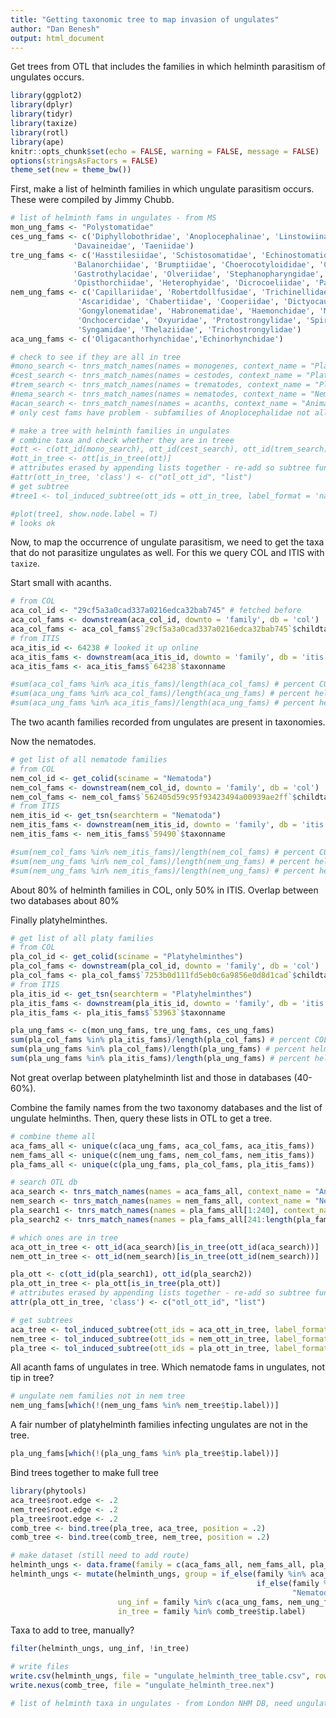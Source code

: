 ```yaml
---
title: "Getting taxonomic tree to map invasion of ungulates"
author: "Dan Benesh"
output: html_document
---
```


Get trees from OTL that includes the families in which helminth parasitism of ungulates occurs.

```r
library(ggplot2)
library(dplyr)
library(tidyr)
library(taxize)
library(rotl)
library(ape)
knitr::opts_chunk$set(echo = FALSE, warning = FALSE, message = FALSE)
options(stringsAsFactors = FALSE)
theme_set(new = theme_bw())
```

First, make a list of helminth families in which ungulate parasitism occurs. These were compiled by Jimmy Chubb.

```r
# list of helminth fams in ungulates - from MS
mon_ung_fams <- "Polystomatidae"
ces_ung_fams <- c('Diphyllobothridae', 'Anoplocephalinae', 'Linstowiinae', 'Thysanosomatinae', 'Inermicapsiferinae',
              'Davaineidae', 'Taeniidae')
tre_ung_fams <- c('Hasstilesiidae', 'Schistosomatidae', 'Echinostomatidae', 'Fasciolidae', 'Paramphistomidae',
              'Balanorchiidae', 'Brumptiidae', 'Choerocotyloididae', 'Cladorchiidae', 'Gastrodiscidae',
              'Gastrothylacidae', 'Olveriidae', 'Stephanopharyngidae', 'Zygocotylidae', 'Notocotylidae',
              'Opisthorchiidae', 'Heterophyidae', 'Dicrocoeliidae', 'Paragonimidae')
nem_ung_fams <- c('Capillariidae', 'Robertdollfusidae', 'Trichinellidae', 'Trichuridae', 'Ancylostomatidae',
               'Ascarididae', 'Chabertiidae', 'Cooperiidae', 'Dictyocaulidae', 'Filariidae', 'Gnathostomatidae',
               'Gongylonematidae', 'Habronematidae', 'Haemonchidae', 'Metastrongylidae', 'Molineidae',
               'Onchocercidae', 'Oxyuridae', 'Protostrongylidae', 'Spirocercidae', 'Strongylidae', 'Strongyloididae',
               'Syngamidae', 'Thelaziidae', 'Trichostrongylidae')
aca_ung_fams <- c('Oligacanthorhynchidae','Echinorhynchidae')
```

```r
# check to see if they are all in tree
#mono_search <- tnrs_match_names(names = monogenes, context_name = "Platyhelminthes")
#cest_search <- tnrs_match_names(names = cestodes, context_name = "Platyhelminthes")
#trem_search <- tnrs_match_names(names = trematodes, context_name = "Platyhelminthes")
#nema_search <- tnrs_match_names(names = nematodes, context_name = "Nematodes")
#acan_search <- tnrs_match_names(names = acanths, context_name = "Animals")
# only cest fams have problem - subfamilies of Anoplocephalidae not all recognized
```

```r
# make a tree with helminth families in ungulates
# combine taxa and check whether they are in treee
#ott <- c(ott_id(mono_search), ott_id(cest_search), ott_id(trem_search), ott_id(nema_search), ott_id(acan_search))
#ott_in_tree <- ott[is_in_tree(ott)]
# attributes erased by appending lists together - re-add so subtree function works
#attr(ott_in_tree, 'class') <- c("otl_ott_id", "list")
# get subtree
#tree1 <- tol_induced_subtree(ott_ids = ott_in_tree, label_format = 'name')
```

```r
#plot(tree1, show.node.label = T)
# looks ok
```

Now, to map the occurrence of ungulate parasitism, we need to get the taxa that do not parasitize ungulates as well. For this we query COL and ITIS with `taxize`.

Start small with acanths.

```r
# from COL
aca_col_id <- "29cf5a3a0cad337a0216edca32bab745" # fetched before
aca_col_fams <- downstream(aca_col_id, downto = 'family', db = 'col')
aca_col_fams <- aca_col_fams$`29cf5a3a0cad337a0216edca32bab745`$childtaxa_name
# from ITIS
aca_itis_id <- 64238 # looked it up online
aca_itis_fams <- downstream(aca_itis_id, downto = 'family', db = 'itis')
aca_itis_fams <- aca_itis_fams$`64238`$taxonname

#sum(aca_col_fams %in% aca_itis_fams)/length(aca_col_fams) # percent COL in ITIS
#sum(aca_ung_fams %in% aca_col_fams)/length(aca_ung_fams) # percent helminth fams in COL
#sum(aca_ung_fams %in% aca_itis_fams)/length(aca_ung_fams) # percent helminth fams in ITIS
```
The two acanth families recorded from ungulates are present in taxonomies.

Now the nematodes.

```r
# get list of all nematode families
# from COL
nem_col_id <- get_colid(sciname = "Nematoda")
nem_col_fams <- downstream(nem_col_id, downto = 'family', db = 'col')
nem_col_fams <- nem_col_fams$`562405d59c95f93423494a00939ae2ff`$childtaxa_name
# from ITIS
nem_itis_id <- get_tsn(searchterm = "Nematoda")
nem_itis_fams <- downstream(nem_itis_id, downto = 'family', db = 'itis')
nem_itis_fams <- nem_itis_fams$`59490`$taxonname

#sum(nem_col_fams %in% nem_itis_fams)/length(nem_col_fams) # percent COL in ITIS
#sum(nem_ung_fams %in% nem_col_fams)/length(nem_ung_fams) # percent helminth fams in COL
#sum(nem_ung_fams %in% nem_itis_fams)/length(nem_ung_fams) # percent helminth fams in ITIS
```
About 80% of helminth families in COL, only 50% in ITIS. Overlap between two databases about 80%

Finally platyhelminthes.

```r
# get list of all platy families
# from COL
pla_col_id <- get_colid(sciname = "Platyhelminthes")
pla_col_fams <- downstream(pla_col_id, downto = 'family', db = 'col')
pla_col_fams <- pla_col_fams$`7253b0d111fd5eb0c6a9856e0d8d1cad`$childtaxa_name
# from ITIS
pla_itis_id <- get_tsn(searchterm = "Platyhelminthes")
pla_itis_fams <- downstream(pla_itis_id, downto = 'family', db = 'itis')
pla_itis_fams <- pla_itis_fams$`53963`$taxonname

pla_ung_fams <- c(mon_ung_fams, tre_ung_fams, ces_ung_fams)
sum(pla_col_fams %in% pla_itis_fams)/length(pla_col_fams) # percent COL in ITIS
sum(pla_ung_fams %in% pla_col_fams)/length(pla_ung_fams) # percent helminth fams in COL
sum(pla_ung_fams %in% pla_itis_fams)/length(pla_ung_fams) # percent helminth fams in ITIS
```
Not great overlap between platyhelminth list and those in databases (40-60%).

Combine the family names from the two taxonomy databases and the list of ungulate helminths. Then, query these lists in OTL to get a tree.

```r
# combine theme all
aca_fams_all <- unique(c(aca_ung_fams, aca_col_fams, aca_itis_fams))
nem_fams_all <- unique(c(nem_ung_fams, nem_col_fams, nem_itis_fams))
pla_fams_all <- unique(c(pla_ung_fams, pla_col_fams, pla_itis_fams))
```

```r
# search OTL db
aca_search <- tnrs_match_names(names = aca_fams_all, context_name = "Animals")
nem_search <- tnrs_match_names(names = nem_fams_all, context_name = "Nematodes")
pla_search1 <- tnrs_match_names(names = pla_fams_all[1:240], context_name = "Platyhelminthes")
pla_search2 <- tnrs_match_names(names = pla_fams_all[241:length(pla_fams_all)], context_name = "Platyhelminthes")
```

```r
# which ones are in tree
aca_ott_in_tree <- ott_id(aca_search)[is_in_tree(ott_id(aca_search))]
nem_ott_in_tree <- ott_id(nem_search)[is_in_tree(ott_id(nem_search))]

pla_ott <- c(ott_id(pla_search1), ott_id(pla_search2))
pla_ott_in_tree <- pla_ott[is_in_tree(pla_ott)]
# attributes erased by appending lists together - re-add so subtree function works
attr(pla_ott_in_tree, 'class') <- c("otl_ott_id", "list")
```

```r
# get subtrees
aca_tree <- tol_induced_subtree(ott_ids = aca_ott_in_tree, label_format = 'name')
nem_tree <- tol_induced_subtree(ott_ids = nem_ott_in_tree, label_format = 'name')
pla_tree <- tol_induced_subtree(ott_ids = pla_ott_in_tree, label_format = 'name')
```

All acanth fams of ungulates in tree. Which nematode fams in ungulates, not tip in tree?

```r
# ungulate nem families not in nem tree
nem_ung_fams[which(!(nem_ung_fams %in% nem_tree$tip.label))]
```

A fair number of platyhelminth families infecting ungulates are not in the tree.

```r
pla_ung_fams[which(!(pla_ung_fams %in% pla_tree$tip.label))]
```

Bind trees together to make full tree

```r
library(phytools)
aca_tree$root.edge <- .2
nem_tree$root.edge <- .2
pla_tree$root.edge <- .2
comb_tree <- bind.tree(pla_tree, aca_tree, position = .2)
comb_tree <- bind.tree(comb_tree, nem_tree, position = .2)
```


```r
# make dataset (still need to add route)
helminth_ungs <- data.frame(family = c(aca_fams_all, nem_fams_all, pla_fams_all))
helminth_ungs <- mutate(helminth_ungs, group = if_else(family %in% aca_fams_all, "Acanthocephala",
                                                       if_else(family %in% pla_fams_all, "Platyhelminthes", 
                                                               "Nematoda")),
                        ung_inf = family %in% c(aca_ung_fams, nem_ung_fams, pla_ung_fams),
                        in_tree = family %in% comb_tree$tip.label)
```

Taxa to add to tree, manually?

```r
filter(helminth_ungs, ung_inf, !in_tree)
```

```r
# write files
write.csv(helminth_ungs, file = "ungulate_helminth_tree_table.csv", row.names = F)
write.nexus(comb_tree, file = "ungulate_helminth_tree.nex")
```




```r
# list of helminth taxa in ungulates - from London NHM DB, need ungulates for cross-checking
```
